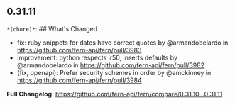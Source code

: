 ## 0.31.11
`*(chore)*`: ## What's Changed
* fix: ruby snippets for dates have correct quotes by @armandobelardo in https://github.com/fern-api/fern/pull/3983
* improvement: python respects ir50, inserts defaults by @armandobelardo in https://github.com/fern-api/fern/pull/3982
* (fix, openapi): Prefer security schemes in order by @amckinney in https://github.com/fern-api/fern/pull/3984


**Full Changelog**: https://github.com/fern-api/fern/compare/0.31.10...0.31.11

